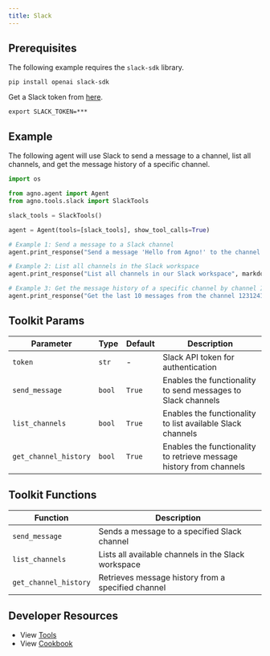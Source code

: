 ```yaml
---
title: Slack
---
```


## Prerequisites

The following example requires the `slack-sdk` library.

```shell
pip install openai slack-sdk
```

Get a Slack token from [here](https://api.slack.com/tutorials/tracks/getting-a-token).

```shell
export SLACK_TOKEN=***
```

## Example

The following agent will use Slack to send a message to a channel, list all channels, and get the message history of a specific channel.

```python cookbook/agent_concepts/tools/slack_tools.py
import os

from agno.agent import Agent
from agno.tools.slack import SlackTools

slack_tools = SlackTools()

agent = Agent(tools=[slack_tools], show_tool_calls=True)

# Example 1: Send a message to a Slack channel
agent.print_response("Send a message 'Hello from Agno!' to the channel #general", markdown=True)

# Example 2: List all channels in the Slack workspace
agent.print_response("List all channels in our Slack workspace", markdown=True)

# Example 3: Get the message history of a specific channel by channel ID
agent.print_response("Get the last 10 messages from the channel 1231241", markdown=True)

```

## Toolkit Params

| Parameter             | Type   | Default | Description                                                         |
| --------------------- | ------ | ------- | ------------------------------------------------------------------- |
| `token`               | `str`  | -       | Slack API token for authentication                                  |
| `send_message`        | `bool` | `True`  | Enables the functionality to send messages to Slack channels        |
| `list_channels`       | `bool` | `True`  | Enables the functionality to list available Slack channels          |
| `get_channel_history` | `bool` | `True`  | Enables the functionality to retrieve message history from channels |

## Toolkit Functions

| Function              | Description                                         |
| --------------------- | --------------------------------------------------- |
| `send_message`        | Sends a message to a specified Slack channel        |
| `list_channels`       | Lists all available channels in the Slack workspace |
| `get_channel_history` | Retrieves message history from a specified channel  |

## Developer Resources

- View [Tools](https://github.com/phidatahq/agno/blob/main/libs/agno/agno/tools/slack.py)
- View [Cookbook](https://github.com/phidatahq/agno/blob/main/cookbook/agent_concepts/tools/slack_tools.py)
